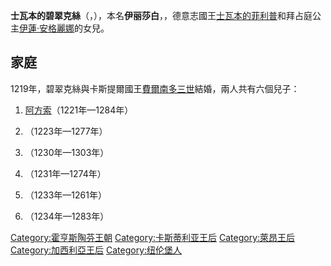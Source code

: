 {{Multiple issues|
{{Expand language|1=en|time=2021-02-04T08:40:08+00:00}}
{{Unreferenced|time=2021-02-04T08:40:08+00:00}}
}}
'''士瓦本的碧翠克絲'''（{{lang-de|Beatrix von Schwaben}}，{{bd|1205年||1235年|11月5日}}），本名'''伊丽莎白'''，{{le|卡斯提爾王后|List of Castilian consorts}}，德意志國王[[士瓦本的菲利普|士瓦本的菲利普]]和拜占庭公主[[伊蓮·安格麗娜|伊蓮·安格麗娜]]的女兒。

== 家庭 ==
1219年，碧翠克絲與卡斯提爾國王[[費爾南多三世_(卡斯蒂利亞)|費爾南多三世]]結婚，兩人共有六個兒子：
# [[阿方索十世_(卡斯蒂利亞)|阿方索]]（1221年—1284年）
# {{le|卡斯提爾的法德里克|Frederick of Castile|法德里克}}（1223年—1277年）
# {{le|卡斯提爾的恩里克|Henry of Castile the Senator|恩里克}}（1230年—1303年）
# {{le|卡斯提爾的費利佩|Philip of Castile|費利佩}}（1231年—1274年）
# {{le|卡斯提爾的桑喬|Sancho of Castile (bishop)|桑喬}}（1233年—1261年）
# {{le|卡斯提爾的曼紐|Manuel of Castile|曼紐}}（1234年—1283年）

{{DEFAULTSORT:Beatrix von Schwaben}}
[[Category:霍亨斯陶芬王朝|Category:霍亨斯陶芬王朝]]
[[Category:卡斯蒂利亚王后|Category:卡斯蒂利亚王后]]
[[Category:萊昂王后|Category:萊昂王后]]
[[Category:加西利亞王后|Category:加西利亞王后]]
[[Category:纽伦堡人|Category:纽伦堡人]]
